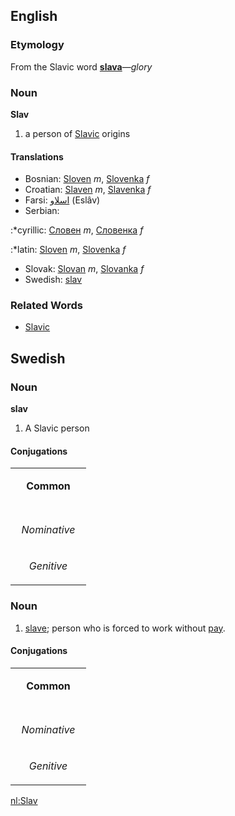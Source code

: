 == English ==
=== Etymology ===
From the Slavic word '''[[slava]]'''&mdash;''glory''

=== Noun ===
'''Slav'''
#a person of [[Slavic]] origins
==== Translations ====
*Bosnian: [[Sloven]] ''m'', [[Slovenka]] ''f''
*Croatian: [[Slaven]] ''m'', [[Slavenka]] ''f''
*Farsi: [[اسلاو]] (Eslâv)
*Serbian:
:*cyrillic: [[Словен]] ''m'', [[Словенка]] ''f''
:*latin: [[Sloven]] ''m'', [[Slovenka]] ''f''
*Slovak: [[Slovan]] ''m'', [[Slovanka]] ''f''
*Swedish: [[slav#Swedish|slav]]

=== Related Words ===
* [[Slavic]]

==Swedish==
===Noun===
'''slav'''

#A Slavic person

====Conjugations====
{| border=1 cellspacing=0 
| bgcolor=#FFFFF0 colspan=5 align=center | '''Common''' 
|- 
|- bgcolor=#FFFFF0 align=center 
! rowspan=2 | 
| colspan=2 width=105 | ''Singular'' 
| colspan=2 | ''Plural'' 
|- bgcolor=#FFFFF0 align=center 
| width=105 | ''Indefinite'' 
| width=105 | ''Definite'' 
| width=105 | ''Indefinite'' 
|  width=105 | ''Definite'' 
|- align=center 
| width=105 bgcolor=#FFFFF0 | ''Nominative'' 
| [[slav]] 
| [[slaven]] 
| [[slaver]] 
| [[slaverna]] 
|- align=center 
| width=105 bgcolor=#FFFFF0 | ''Genitive'' 
| [[slavs]] 
| [[slavens]] 
| [[slavers]] 
| [[slavernas]] 
|} 

===Noun===
#[[slave]]; person who is forced to work without [[pay]].

====Conjugations====
{| border=1 cellspacing=0 
| bgcolor=#FFFFF0 colspan=5 align=center | '''Common''' 
|- 
|- bgcolor=#FFFFF0 align=center 
! rowspan=2 | 
| colspan=2 width=105 | ''Singular'' 
| colspan=2 | ''Plural'' 
|- bgcolor=#FFFFF0 align=center 
| width=105 | ''Indefinite'' 
| width=105 | ''Definite'' 
| width=105 | ''Indefinite'' 
|  width=105 | ''Definite'' 
|- align=center 
| width=105 bgcolor=#FFFFF0 | ''Nominative'' 
| [[slav]] 
| [[slaven]] 
| [[slavar]] 
| [[slavarna]] 
|- align=center 
| width=105 bgcolor=#FFFFF0 | ''Genitive'' 
| [[slavs]] 
| [[slavens]] 
| [[slavars]] 
| [[slavarnas]]
|} 

[[nl:Slav]]
